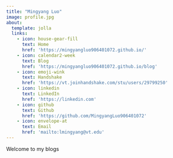 ```yaml
---
title: "Mingyang Luo"
image: profile.jpg
about:
  template: jolla
  links:
    - icon: house-gear-fill
      text: Home
      href: 'https://mingyangluo906401072.github.io/'
    - icon: calendar2-week
      text: Blog
      href: 'https://mingyangluo906401072.github.io/blog'
    - icon: emoji-wink
      text: Handshake
      href: 'https://vt.joinhandshake.com/stu/users/29799250'
    - icon: linkedin
      text: LinkedIn
      href: 'https://linkedin.com'
    - icon: github
      text: Github
      href: 'https://github.com/MingyangLuo906401072'
    - icon: envelope-at
      text: Email
      href: 'mailto:lmingyang@vt.edu'
---
```


Welcome to my blogs
